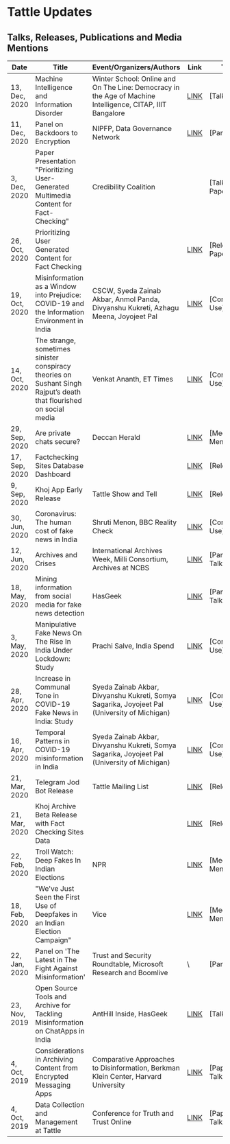 # Tattle Updates
## Talks, Releases, Publications and Media Mentions

| Date           | Title                                             | Event/Organizers/Authors|  Link      | Tags                |
|----------------|---------------------------------------------------|-------------------------|------------|---------------------|
|	13, Dec, 2020	|	Machine Intelligence and Information Disorder	|	Winter School: Online and On The Line: Democracy in the Age of Machine Intelligence,	CITAP, IIIT Bangalore	|	[LINK](http://citapp.iiitb.ac.in/online-and-on-the-line-democracy-in-the-age-of-machine-intelligence/)	|	[Talk]	|
|	11, Dec, 2020	|	Panel on Backdoors to Encryption	|		NIPFP, Data Governance Network	|	[LINK](https://twitter.com/DataGovNetwork/status/1335833999944470528)	|	[Panel]	|
|	3, Dec, 2020	|	Paper Presentation "Prioritizing User-Generated Multimedia Content for Fact-Checking"	|		Credibility Coalition	|		|	[Talk, Paper]	|
|	26, Oct, 2020	|	Prioritizing User Generated Content for Fact Checking	|			|	[LINK](https://arxiv.org/abs/2010.13387)	|	[Release, Paper]	|
|	19, Oct, 2020	|	Misinformation as a Window into Prejudice: COVID-19 and the Information Environment in India	|	CSCW, 	Syeda Zainab Akbar, Anmol Panda, Divyanshu Kukreti, Azhagu Meena, Joyojeet Pal	|	[LINK](https://www.microsoft.com/en-us/research/publication/misinformation-as-a-window-into-prejudice-covid-19-and-the-information-environment-in-india/)	|	[Community Use]	|
|	14, Oct, 2020	|	The strange, sometimes sinister conspiracy theories on Sushant Singh Rajput’s death that flourished on social media	|		Venkat Ananth, ET Times	|	[LINK](https://economictimes.indiatimes.com/tech/internet/the-strange-sometimes-sinister-conspiracy-theories-on-sushant-singh-rajputs-death-that-flourished-on-social-media/articleshow/78636570.cms)	|	[Community Use]	|
|	29, Sep, 2020	|	Are private chats secure?	|		Deccan Herald	|	[LINK]( https://www.deccanherald.com/metrolife/metrolife-your-bond-with-bengaluru/are-private-chats-secure-894999.html)	|	[Media Mentions]	|
|	17, Sep, 2020	|	Factchecking Sites Database Dashboard	|			|	[LINK](https://services.tattle.co.in/khoj/dashboard)	|	[Release]	|
|	9, Sep, 2020	|	Khoj App Early Release	|	Tattle Show and Tell		|	[LINK](https://twitter.com/tattlemade/status/1301468876077543425)	|	[Release]	|
|	30, Jun, 2020	|	Coronavirus: The human cost of fake news in India	|		 Shruti Menon, BBC Reality Check	|	[LINK](https://www.bbc.com/news/world-asia-india-53165436)	|	[Community Use]	|
|	12, Jun, 2020	|	Archives and Crises	|	International Archives Week,	Milli Consortium, Archives at NCBS	|	[LINK](https://www.youtube.com/watch?v=mtIaD-AvG_U)	|	[Panel, Talk]	|
|	18, May, 2020	|	Mining information from social media for fake news detection	|		HasGeek	|	[LINK](https://hasgeek.com/fifthelephant/mining-information-from-social-media-for-fake-news-detection/)	|	[Panel, Talk]	|
|	3, May, 2020	|	Manipulative Fake News On The Rise In India Under Lockdown: Study	|		Prachi Salve, India Spend	|	[LINK](https://www.indiaspend.com/manipulative-fake-news-on-the-rise-in-india-under-lockdown-study/)	|	[Community Use]	|
|	28, Apr, 2020	|	Increase in Communal Tone in COVID-19 Fake News in India: Study	|		Syeda Zainab Akbar, Divyanshu Kukreti, Somya Sagarika, Joyojeet Pal (University of Michigan)	|	[LINK](https://www.thequint.com/news/webqoof/increase-in-communal-tone-in-covid-19-fake-news-in-india-study)	|	[Community Use]	|
|	16, Apr, 2020	|	Temporal Patterns in COVID-19 misinformation in India	|		Syeda Zainab Akbar, Divyanshu Kukreti, Somya Sagarika, Joyojeet Pal (University of Michigan)	|	[LINK](http://joyojeet.people.si.umich.edu/temporal-patterns-in-covid-19-misinformation-in-india/)	|	[Community Use]	|
|	21, Mar, 2020	|	Telegram Jod Bot Release	|	Tattle Mailing List		|	[LINK](https://us19.campaign-archive.com/?e=&u=a9af83af1f247ecc04f50ad46&id=56f054864d)	|	[Release]	|
|	21, Mar, 2020	|	Khoj Archive Beta Release with Fact Checking Sites Data	|			|	[LINK](https://services.tattle.co.in/khoj/)	|	[Release]	|
|	22, Feb, 2020	|	Troll Watch: Deep Fakes In Indian Elections	|		NPR	|	[LINK](https://www.npr.org/2020/02/22/808536082/troll-watch-deep-fakes-in-indian-elections)	|	[Media Mentions]	|
|	18, Feb, 2020	|	"We've Just Seen the First Use of Deepfakes in an Indian Election Campaign"	|		Vice	|	[LINK](https://www.vice.com/en/article/jgedjb/the-first-use-of-deepfakes-in-indian-election-by-bjp)	|	[Media Mentions]	|
|	22, Jan, 2020	|	Panel on 'The Latest in The Fight Against Misinformation'	|	Trust and Security Roundtable,	Microsoft Research and Boomlive	|	\	|	[Panel]	|
|	23, Nov, 2019	|	Open Source Tools and Archive for Tackling Misinformation on ChatApps in India	|	AntHill Inside,	HasGeek	|	[LINK](https://hasgeek.com/anthillinside/2019/sub/open-source-tools-and-archive-for-tackling-misinfo-5aPqKSt1xKbijfDRA7Yexx)	|	[Talk]	|
|	4, Oct, 2019	|	Considerations in Archiving Content from Encrypted Messaging Apps	|	Comparative Approaches to Disinformation,	Berkman Klein Center, Harvard University	|	[LINK](https://cyber.harvard.edu/story/2019-10/comparative-approaches-disinformation)	|	[Paper, Talk]	|
|	4, Oct, 2019	|	Data Collection and Management at Tattle	|	Conference for Truth and Trust Online		|	[LINK](https://truthandtrustonline.com/2019-proceedings/)	|	[Paper, Talk]	|
